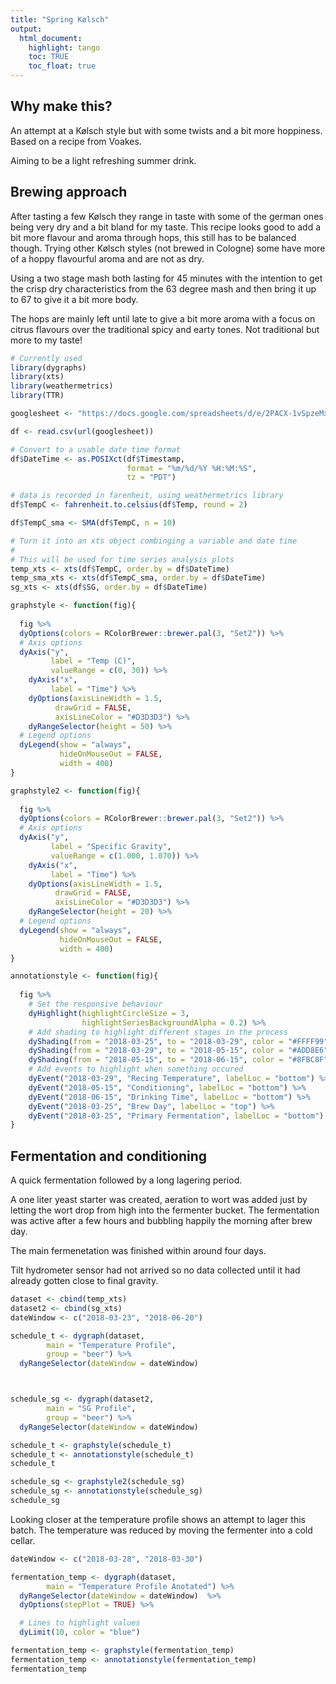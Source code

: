 ```yaml
---
title: "Spring Kølsch"
output:
  html_document:
    highlight: tango
    toc: TRUE
    toc_float: true
---
```


## Why make this?

An attempt at a Kølsch style but with some twists
and a bit more hoppiness. Based on a recipe from Voakes.

Aiming to be a light refreshing summer drink.


## Brewing approach

After tasting a 
few Kølsch they range in taste with some of the german ones being very dry
and a bit bland for my taste. This recipe looks good to add a bit
more flavour and aroma through hops, this still has to be balanced
though. Trying other Kølsch styles (not brewed in Cologne) some have more of
a hoppy flavourful aroma and are not as dry.

Using a two stage mash both lasting for 45 minutes with the intention
to get the crisp dry characteristics from the 63 degree mash and then
bring it up to 67 to give it a bit more body.

The hops are mainly left until late to give a bit more aroma with a focus
on citrus flavours over the traditional spicy and earty tones. Not traditional
but more to my taste!


```r
# Currently used
library(dygraphs)
library(xts)
library(weathermetrics)
library(TTR)
```

```r
googlesheet <- "https://docs.google.com/spreadsheets/d/e/2PACX-1vSpzeMxrRBuTp18pYVro9t13JVyxNPAWZwdYaK8n4s5A-AfMBXMAG6GH37j-ri2LTEeaEDvpUhWPNuT/pub?gid=0&single=true&output=csv"

df <- read.csv(url(googlesheet))
```

```r
# Convert to a usable date time format
df$DateTime <- as.POSIXct(df$Timestamp, 
                          format = "%m/%d/%Y %H:%M:%S",
                          tz = "PDT")

# data is recorded in farenheit, using weathermetrics library
df$TempC <- fahrenheit.to.celsius(df$Temp, round = 2)

df$TempC_sma <- SMA(df$TempC, n = 10)

# Turn it into an xts object combinging a variable and date time
#
# This will be used for time series analysis plots
temp_xts <- xts(df$TempC, order.by = df$DateTime)
temp_sma_xts <- xts(df$TempC_sma, order.by = df$DateTime)
sg_xts <- xts(df$SG, order.by = df$DateTime)
```

```r
graphstyle <- function(fig){
  
  fig %>%
  dyOptions(colors = RColorBrewer::brewer.pal(3, "Set2")) %>%
  # Axis options
  dyAxis("y", 
         label = "Temp (C)", 
         valueRange = c(0, 30)) %>%
    dyAxis("x", 
         label = "Time") %>%
    dyOptions(axisLineWidth = 1.5,
          drawGrid = FALSE,
          axisLineColor = "#D3D3D3") %>%
    dyRangeSelector(height = 50) %>%
  # Legend options
  dyLegend(show = "always", 
           hideOnMouseOut = FALSE,
           width = 400)
}

graphstyle2 <- function(fig){
  
  fig %>%
  dyOptions(colors = RColorBrewer::brewer.pal(3, "Set2")) %>%
  # Axis options
  dyAxis("y", 
         label = "Specific Gravity", 
         valueRange = c(1.000, 1.070)) %>%
    dyAxis("x",
         label = "Time") %>%
    dyOptions(axisLineWidth = 1.5,
          drawGrid = FALSE,
          axisLineColor = "#D3D3D3") %>%
    dyRangeSelector(height = 20) %>%
  # Legend options
  dyLegend(show = "always", 
           hideOnMouseOut = FALSE,
           width = 400)
}

annotationstyle <- function(fig){
  
  fig %>%  
    # Set the responsive behaviour
    dyHighlight(highlightCircleSize = 3, 
                highlightSeriesBackgroundAlpha = 0.2) %>%
    # Add shading to highlight different stages in the process
    dyShading(from = "2018-03-25", to = "2018-03-29", color = "#FFFF99") %>%
    dyShading(from = "2018-03-29", to = "2018-05-15", color = "#ADD8E6") %>%
    dyShading(from = "2018-05-15", to = "2018-06-15", color = "#8FBC8F") %>%
    # Add events to highlight when something occured
    dyEvent("2018-03-29", "Recing Temperature", labelLoc = "bottom") %>%
    dyEvent("2018-05-15", "Conditioning", labelLoc = "bottom") %>%
    dyEvent("2018-06-15", "Drinking Time", labelLoc = "bottom") %>%
    dyEvent("2018-03-25", "Brew Day", labelLoc = "top") %>%
    dyEvent("2018-03-25", "Primary Fermentation", labelLoc = "bottom")
}
```


## Fermentation and conditioning

A quick fermentation followed by a long lagering period.

A one liter yeast starter was created, aeration to wort was added just by
letting the wort drop from high into the fermenter bucket. The fermentation
was active after a few hours and bubbling happily the morning after brew day.

The main fermenetation was finished within around four days.

Tilt hydrometer sensor had not arrived so no data collected until
it had already gotten close to final gravity.

```r
dataset <- cbind(temp_xts)
dataset2 <- cbind(sg_xts)
dateWindow <- c("2018-03-23", "2018-06-20")

schedule_t <- dygraph(dataset,
        main = "Temperature Profile",
        group = "beer") %>%
  dyRangeSelector(dateWindow = dateWindow)



schedule_sg <- dygraph(dataset2,
        main = "SG Profile",
        group = "beer") %>%
  dyRangeSelector(dateWindow = dateWindow)

schedule_t <- graphstyle(schedule_t)
schedule_t <- annotationstyle(schedule_t)
schedule_t

schedule_sg <- graphstyle2(schedule_sg)
schedule_sg <- annotationstyle(schedule_sg)
schedule_sg

```

Looking closer at the temperature profile shows an attempt to lager this batch.
The temperature was reduced by moving the fermenter into a cold cellar.

```r
dateWindow <- c("2018-03-28", "2018-03-30")

fermentation_temp <- dygraph(dataset,
        main = "Temperature Profile Anotated") %>% 
  dyRangeSelector(dateWindow = dateWindow)  %>%
  dyOptions(stepPlot = TRUE) %>%

  # Lines to highlight values
  dyLimit(10, color = "blue")

fermentation_temp <- graphstyle(fermentation_temp)
fermentation_temp <- annotationstyle(fermentation_temp)
fermentation_temp
```

